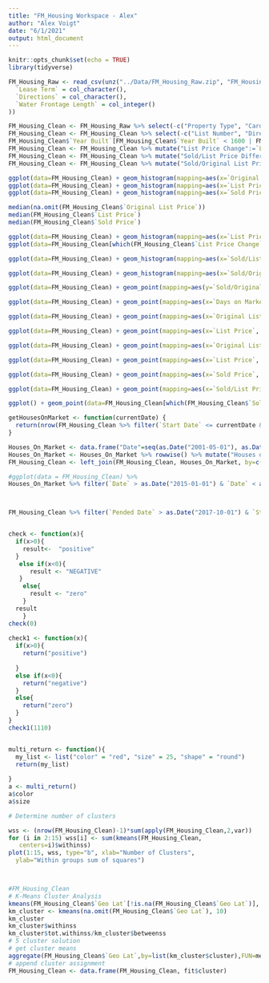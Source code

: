 ```yaml
---
title: "FM_Housing Workspace - Alex"
author: "Alex Voigt"
date: "6/1/2021"
output: html_document
---
```


```r
knitr::opts_chunk$set(echo = TRUE)
library(tidyverse)
```


```r
FM_Housing_Raw <- read_csv(unz("../Data/FM_Housing_Raw.zip", "FM_Housing_Raw.csv"), col_types = cols(
  `Lease Term` = col_character(),
  `Directions` = col_character(),
  `Water Frontage Length` = col_integer()
))
```

```r
FM_Housing_Clean <- FM_Housing_Raw %>% select(-c("Property Type", "Card Format")) #All properties are Residential for both Property Type and Card Format variables
FM_Housing_Clean <- FM_Housing_Clean %>% select(-c("List Number", "Directions")) #Arbitrary values not useful for data mining
FM_Housing_Clean$`Year Built`[FM_Housing_Clean$`Year Built` < 1600 | FM_Housing_Clean$`Year Built` > 2021] <- NA
FM_Housing_Clean <- FM_Housing_Clean %>% mutate("List Price Change":=`List Price`-`Original List Price`)
FM_Housing_Clean <- FM_Housing_Clean %>% mutate("Sold/List Price Difference":=`Sold Price` - `List Price`)
FM_Housing_Clean <- FM_Housing_Clean %>% mutate("Sold/Original List Price Difference":=`Sold Price` - `Original List Price`)

```

```r
ggplot(data=FM_Housing_Clean) + geom_histogram(mapping=aes(x=`Original List Price`), binwidth=10000)
ggplot(data=FM_Housing_Clean) + geom_histogram(mapping=aes(x=`List Price`), binwidth=10000)
ggplot(data=FM_Housing_Clean) + geom_histogram(mapping=aes(x=`Sold Price`), binwidth=10000)

median(na.omit(FM_Housing_Clean$`Original List Price`))
median(FM_Housing_Clean$`List Price`)
median(FM_Housing_Clean$`Sold Price`)

ggplot(data=FM_Housing_Clean) + geom_histogram(mapping=aes(x=`List Price Change`), binwidth=10000)
ggplot(data=FM_Housing_Clean[which(FM_Housing_Clean$`List Price Change`!=0),]) + geom_histogram(mapping=aes(x=`List Price Change`), binwidth=10000)

ggplot(data=FM_Housing_Clean) + geom_histogram(mapping=aes(x=`Sold/List Price Difference`), binwidth=10000)

ggplot(data=FM_Housing_Clean) + geom_histogram(mapping=aes(x=`Sold/Original List Price Difference`), binwidth=10000)

ggplot(data=FM_Housing_Clean) + geom_point(mapping=aes(y=`Sold/Original List Price Difference`, x=`Days on Market`), alpha=0.1) + xlim(0, 1250) + ylim(-200000, 200000)

ggplot(data=FM_Housing_Clean) + geom_point(mapping=aes(x=`Days on Market`, y=`List Price Change`), alpha=0.1)

ggplot(data=FM_Housing_Clean) + geom_point(mapping=aes(x=`Original List Price`, y=`List Price Change`), alpha=0.1)

ggplot(data=FM_Housing_Clean) + geom_point(mapping=aes(x=`List Price`, y=`List Price Change`), alpha=0.1)

ggplot(data=FM_Housing_Clean) + geom_point(mapping=aes(x=`Original List Price`, y=`Days on Market`), alpha=0.1)

ggplot(data=FM_Housing_Clean) + geom_point(mapping=aes(x=`List Price`, y=`Days on Market`), alpha=0.1)

ggplot(data=FM_Housing_Clean) + geom_point(mapping=aes(x=`Sold Price`, y=`Days on Market`), alpha=0.1)

ggplot(data=FM_Housing_Clean) + geom_point(mapping=aes(x=`Sold/List Price Difference`, y=`Days on Market`), alpha=0.1)
```

```r
ggplot() + geom_point(data=FM_Housing_Clean[which(FM_Housing_Clean$`Sold Price` <= 500000),], mapping=aes(x=`Geo Lon`, y=`Geo Lat`, color=`Sold Price`)) + scale_color_gradient(low="yellow",high="red") + geom_point(data=FM_Housing_Clean[which(FM_Housing_Clean$`Sold Price` > 500000),], mapping=aes(x=`Geo Lon`, y=`Geo Lat`), size=0.5) + ylim(46.75, 46.95) + xlim(-96.95, -96.7)
```

```r
getHousesOnMarket <- function(currentDate) {
  return(nrow(FM_Housing_Clean %>% filter(`Start Date` <= currentDate & `Pended Date` >= currentDate)))
}

Houses_On_Market <- data.frame("Date"=seq(as.Date("2001-05-01"), as.Date("2021-03-01"), by="days"))
Houses_On_Market <- Houses_On_Market %>% rowwise() %>% mutate("Houses on Market" = getHousesOnMarket(Date))
FM_Housing_Clean <- left_join(FM_Housing_Clean, Houses_On_Market, by=c("Pended Date" = "Date"))

```


```r
#ggplot(data = FM_Housing_Clean) %>%
Houses_On_Market %>% filter(`Date` > as.Date("2015-01-01") & `Date` < as.Date("2020-01-01")) %>% ggplot() + geom_point(mapping = aes(x=`Date`, y = `Houses_On_Market`))



FM_Housing_Clean %>% filter(`Pended Date` > as.Date("2017-10-01") & `Start Date` < as.Date("2017-10-01")) %>% ggplot() + geom_bar(aes(`City`))


check <- function(x){
  if(x>0){
    result<-  "positive"
  }
   else if(x<0){
      result <- "NEGATIVE"
   }
    else{
      result <- "zero"
    }
  result
    }
check(0)
  
check1 <- function(x){
  if(x>0){
    return("positive")
    
  }
  else if(x<0){
    return("negative")
  }
  else{
    return("zero")
  }
}
check1(1110)


multi_return <- function(){
  my_list <- list("color" = "red", "size" = 25, "shape" = "round")
  return(my_list)
  
}
a <- multi_return()
a$color
a$size
```
```r
# Determine number of clusters

wss <- (nrow(FM_Housing_Clean)-1)*sum(apply(FM_Housing_Clean,2,var))
for (i in 2:15) wss[i] <- sum(kmeans(FM_Housing_Clean,
   centers=i)$withinss)
plot(1:15, wss, type="b", xlab="Number of Clusters",
  ylab="Within groups sum of squares")




```
```r
#FM_Housing_Clean
# K-Means Cluster Analysis
kmeans(FM_Housing_Clean$`Geo Lat`[!is.na(FM_Housing_Clean$`Geo Lat`)], 3)        # Remove NA values
km_cluster <- kmeans(na.omit(FM_Housing_Clean$`Geo Lat`), 10)
km_cluster
km_cluster$withinss
km_cluster$tot.withinss/km_cluster$betweenss
# 5 cluster solution
# get cluster means
aggregate(FM_Housing_Clean$`Geo Lat`,by=list(km_cluster$cluster),FUN=mean)
# append cluster assignment
FM_Housing_Clean <- data.frame(FM_Housing_Clean, fit$cluster)


```

